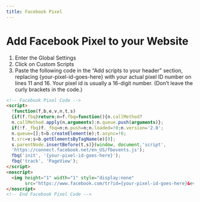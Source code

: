 ```yaml
---
title: Facebook Pixel
---
```


# Add Facebook Pixel to your Website


<div className='player-wrapper'>
<ReactPlayer url="https://vimeo.com/811431943"
    width="100%"
    height="100%"
    controls={true}
    playing={true}
    muted={true}
     />
</div>

1. Enter the Global Settings
2. Click on Custom Scripts
3. Paste the following code in the “Add scripts to your header” section, replacing \{your-pixel-id-goes-here\} with your actual pixel ID number on lines 11 and 16. Your pixel id is usually a 16-digit number.  (Don’t leave the curly brackets in the code.)

```html
<!-- Facebook Pixel Code -->
<script>
  !function(f,b,e,v,n,t,s)
  {if(f.fbq)return;n=f.fbq=function(){n.callMethod?
  n.callMethod.apply(n,arguments):n.queue.push(arguments)};
  if(!f._fbq)f._fbq=n;n.push=n;n.loaded=!0;n.version='2.0';
  n.queue=[];t=b.createElement(e);t.async=!0;
  t.src=v;s=b.getElementsByTagName(e)[0];
  s.parentNode.insertBefore(t,s)}(window, document,'script',
  'https://connect.facebook.net/en_US/fbevents.js');
  fbq('init', '{your-pixel-id-goes-here}');
  fbq('track', 'PageView');
</script>
<noscript>
  <img height="1" width="1" style="display:none" 
       src="https://www.facebook.com/tr?id={your-pixel-id-goes-here}&ev=PageView&noscript=1"/>
</noscript>
<!-- End Facebook Pixel Code -->
```
